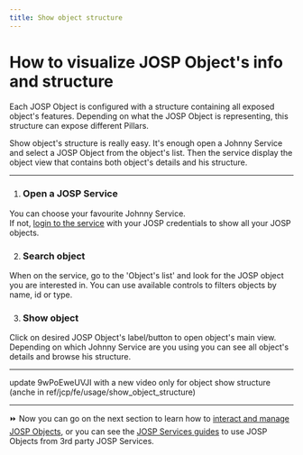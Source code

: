 ```yaml
---
title: Show object structure
---
```

# How to visualize JOSP Object's info and structure


Each JOSP Object is configured with a structure containing all exposed object's features.
Depending on what the JOSP Object is representing, this structure can expose different Pillars.

Show object's structure is really easy.
It's enough open a Johnny Service and select a JOSP Object from the object's list.
Then the service display the object view that contains both object's details and his structure.

---

1. ### Open a JOSP Service

You can choose your favourite Johnny Service.<br/>
If not, [login to the service](../user_account/login_and_out) with your JOSP credentials to show all your JOSP objects.

2. ### Search object

When on the service, go to the 'Object's list' and look for the JOSP object you are interested in.
You can use available controls to filters objects by name, id or type.

3. ### Show object

Click on desired JOSP Object's label/button to open object's main view.<br/>
Depending on which Johnny Service are you using you can see all object's details and browse his structure.

---

<YoutubeVideo videoId="t9T7tXdISqA" />      update 9wPoEweUVJI with a new video only for object show structure (anche in ref/jcp/fe/usage/show_object_structure)

---

⏩ Now you can go on the next section to learn how to [interact and manage JOSP Objects](/docs/guides/end_users/#manage-josp-objects), or you can see the [JOSP Services guides](/docs/guides/end_users/#manage-josp-services) to use JOSP Objects from 3rd party JOSP Services.
